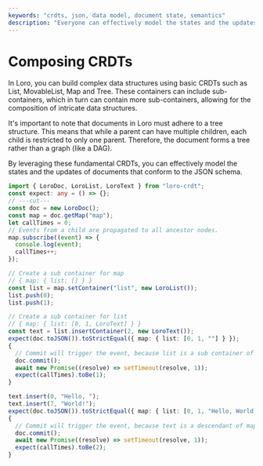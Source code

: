 ```yaml
---
keywords: "crdts, json, data model, document state, semantics"
description: "Everyone can effectively model the states and the updates of documents that conform to the JSON schema."
---
```


# Composing CRDTs

In Loro, you can build complex data structures using basic CRDTs such as List, MovableList, Map and Tree. These containers can include sub-containers, which in turn can contain more sub-containers, allowing for the composition of intricate data structures.

It's important to note that documents in Loro must adhere to a tree structure. This means that while a parent can have multiple children, each child is restricted to only one parent. Therefore, the document forms a tree rather than a graph (like a DAG).

By leveraging these fundamental CRDTs, you can effectively model the states and the updates of documents that conform to the JSON schema.

```ts twoslash
import { LoroDoc, LoroList, LoroText } from "loro-crdt";
const expect: any = () => {};
// ---cut---
const doc = new LoroDoc();
const map = doc.getMap("map");
let callTimes = 0;
// Events from a child are propagated to all ancestor nodes.
map.subscribe((event) => {
  console.log(event);
  callTimes++;
});

// Create a sub container for map
// { map: { list: [] } }
const list = map.setContainer("list", new LoroList());
list.push(0);
list.push(1);

// Create a sub container for list
// { map: { list: [0, 1, LoroText] } }
const text = list.insertContainer(2, new LoroText());
expect(doc.toJSON()).toStrictEqual({ map: { list: [0, 1, ""] } });
{
  // Commit will trigger the event, because list is a sub container of map
  doc.commit();
  await new Promise((resolve) => setTimeout(resolve, 1));
  expect(callTimes).toBe(1);
}

text.insert(0, "Hello, ");
text.insert(7, "World!");
expect(doc.toJSON()).toStrictEqual({ map: { list: [0, 1, "Hello, World!"] } });
{
  // Commit will trigger the event, because text is a descendant of map
  doc.commit();
  await new Promise((resolve) => setTimeout(resolve, 1));
  expect(callTimes).toBe(2);
}
```
